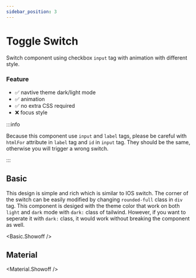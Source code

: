 ```yaml
---
sidebar_position: 3 
---
```




# Toggle Switch

Switch component using checkbox `input` tag  with animation with different style.

### Feature
- ✅ navtive theme dark/light mode
- ✅ animation 
- ️✅ no extra CSS required
- ❌ focus style

:::info

Because this component use `input` and `label` tags, please be careful with `htmlFor` attribute in `label` tag and `id` in `input` tag.
They should be the same, otherwise you will trigger a wrong switch.

:::

## Basic

This design is simple and rich which is similar to IOS switch. 
The corner of the switch can be easily modified by changing `rounded-full` class in `div` tag.
This component is desiged with the theme color that work on both `light` and `dark` mode with `dark:` class of tailwind.
However, if you want to seperate it with `dark:` class, it would work without breaking the component as well.

<Basic.Showoff />

## Material

<Material.Showoff />